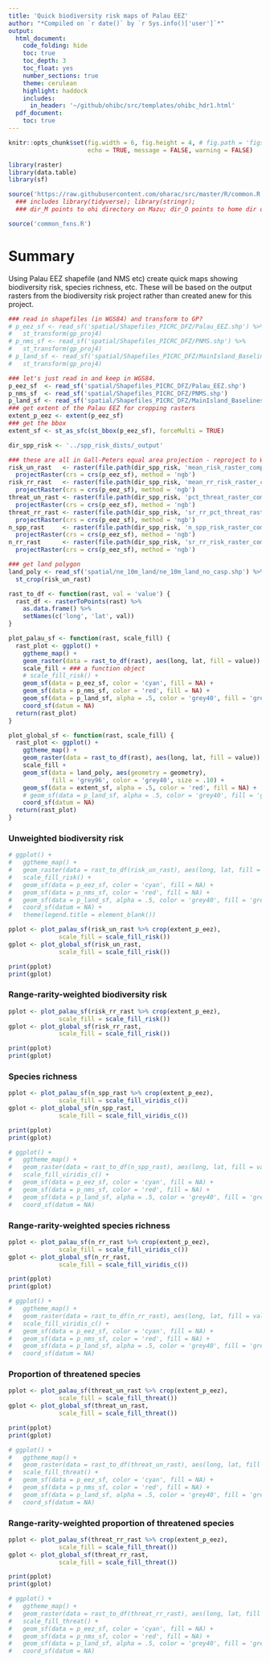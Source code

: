 ```yaml
---
title: 'Quick biodiversity risk maps of Palau EEZ'
author: "*Compiled on `r date()` by `r Sys.info()['user']`*"
output: 
  html_document:
    code_folding: hide
    toc: true
    toc_depth: 3
    toc_float: yes
    number_sections: true
    theme: cerulean
    highlight: haddock
    includes: 
      in_header: '~/github/ohibc/src/templates/ohibc_hdr1.html'
  pdf_document:
    toc: true
---
```


``` r

knitr::opts_chunk$set(fig.width = 6, fig.height = 4, # fig.path = 'figs/',
                      echo = TRUE, message = FALSE, warning = FALSE)

library(raster)
library(data.table)
library(sf)

source('https://raw.githubusercontent.com/oharac/src/master/R/common.R')
  ### includes library(tidyverse); library(stringr); 
  ### dir_M points to ohi directory on Mazu; dir_O points to home dir on Mazu

source('common_fxns.R')
```

# Summary

Using Palau EEZ shapefile (and NMS etc) create quick maps showing biodiversity risk, species richness, etc.  These will be based on the output rasters from the biodiversity risk project rather than created anew for this project.

```r
### read in shapefiles (in WGS84) and transform to GP?
# p_eez_sf <- read_sf('spatial/Shapefiles_PICRC_DFZ/Palau_EEZ.shp') %>%
#   st_transform(gp_proj4)
# p_nms_sf <- read_sf('spatial/Shapefiles_PICRC_DFZ/PNMS.shp') %>%
#   st_transform(gp_proj4)
# p_land_sf <- read_sf('spatial/Shapefiles_PICRC_DFZ/MainIsland_Baselines.shp') %>%
#   st_transform(gp_proj4)

### let's just read in and keep in WGS84.
p_eez_sf  <- read_sf('spatial/Shapefiles_PICRC_DFZ/Palau_EEZ.shp')
p_nms_sf  <- read_sf('spatial/Shapefiles_PICRC_DFZ/PNMS.shp')
p_land_sf <- read_sf('spatial/Shapefiles_PICRC_DFZ/MainIsland_Baselines.shp')
### get extent of the Palau EEZ for cropping rasters
extent_p_eez <- extent(p_eez_sf)
### get the bbox
extent_sf <- st_as_sfc(st_bbox(p_eez_sf), forceMulti = TRUE)
```

```r

dir_spp_risk <- '../spp_risk_dists/_output'

### these are all in Gall-Peters equal area projection - reproject to WGS84...
risk_un_rast   <- raster(file.path(dir_spp_risk, 'mean_risk_raster_comp.tif')) %>%
  projectRaster(crs = crs(p_eez_sf), method = 'ngb')
risk_rr_rast   <- raster(file.path(dir_spp_risk, 'mean_rr_risk_raster_comp.tif')) %>%
  projectRaster(crs = crs(p_eez_sf), method = 'ngb')
threat_un_rast <- raster(file.path(dir_spp_risk, 'pct_threat_raster_comp.tif')) %>%
  projectRaster(crs = crs(p_eez_sf), method = 'ngb')
threat_rr_rast <- raster(file.path(dir_spp_risk, 'sr_rr_pct_threat_raster_comp.tif')) %>%
  projectRaster(crs = crs(p_eez_sf), method = 'ngb')
n_spp_rast     <- raster(file.path(dir_spp_risk, 'n_spp_risk_raster_comp.tif')) %>%
  projectRaster(crs = crs(p_eez_sf), method = 'ngb')
n_rr_rast      <- raster(file.path(dir_spp_risk, 'sr_rr_risk_raster_comp.tif')) %>%
  projectRaster(crs = crs(p_eez_sf), method = 'ngb')

### get land polygon
land_poly <- read_sf('spatial/ne_10m_land/ne_10m_land_no_casp.shp') %>%
  st_crop(risk_un_rast)

```

```r
rast_to_df <- function(rast, val = 'value') {
  rast_df <- rasterToPoints(rast) %>%
    as.data.frame() %>%
    setNames(c('long', 'lat', val))
}

plot_palau_sf <- function(rast, scale_fill) {
  rast_plot <- ggplot() +
    ggtheme_map() +
    geom_raster(data = rast_to_df(rast), aes(long, lat, fill = value)) +
    scale_fill + ### a function object
    # scale_fill_risk() +
    geom_sf(data = p_eez_sf, color = 'cyan', fill = NA) +
    geom_sf(data = p_nms_sf, color = 'red', fill = NA) +
    geom_sf(data = p_land_sf, alpha = .5, color = 'grey40', fill = 'grey60') +
    coord_sf(datum = NA)
  return(rast_plot)
}

plot_global_sf <- function(rast, scale_fill) {
  rast_plot <- ggplot() +
    ggtheme_map() +
    geom_raster(data = rast_to_df(rast), aes(long, lat, fill = value)) +
    scale_fill +
    geom_sf(data = land_poly, aes(geometry = geometry), 
            fill = 'grey96', color = 'grey40', size = .10) +
    geom_sf(data = extent_sf, alpha = .5, color = 'red', fill = NA) +
    # geom_sf(data = p_land_sf, alpha = .5, color = 'grey40', fill = 'grey60') +
    coord_sf(datum = NA)
  return(rast_plot)
}


```

### Unweighted biodiversity risk

```r
# ggplot() +
#   ggtheme_map() +
#   geom_raster(data = rast_to_df(risk_un_rast), aes(long, lat, fill = value)) +
#   scale_fill_risk() +
#   geom_sf(data = p_eez_sf, color = 'cyan', fill = NA) +
#   geom_sf(data = p_nms_sf, color = 'red', fill = NA) +
#   geom_sf(data = p_land_sf, alpha = .5, color = 'grey40', fill = 'grey60') +
#   coord_sf(datum = NA) +
#   theme(legend.title = element_blank())

pplot <- plot_palau_sf(risk_un_rast %>% crop(extent_p_eez),
              scale_fill = scale_fill_risk())
gplot <- plot_global_sf(risk_un_rast,
              scale_fill = scale_fill_risk()) 

print(pplot)
print(gplot)
```

### Range-rarity-weighted biodiversity risk

```r
pplot <- plot_palau_sf(risk_rr_rast %>% crop(extent_p_eez),
              scale_fill = scale_fill_risk())
gplot <- plot_global_sf(risk_rr_rast,
              scale_fill = scale_fill_risk()) 

print(pplot)
print(gplot)

```

### Species richness

```r
pplot <- plot_palau_sf(n_spp_rast %>% crop(extent_p_eez),
              scale_fill = scale_fill_viridis_c())
gplot <- plot_global_sf(n_spp_rast,
              scale_fill = scale_fill_viridis_c()) 

print(pplot)
print(gplot)

# ggplot() +
#   ggtheme_map() +
#   geom_raster(data = rast_to_df(n_spp_rast), aes(long, lat, fill = value)) +
#   scale_fill_viridis_c() +
#   geom_sf(data = p_eez_sf, color = 'cyan', fill = NA) +
#   geom_sf(data = p_nms_sf, color = 'red', fill = NA) +
#   geom_sf(data = p_land_sf, alpha = .5, color = 'grey40', fill = 'grey60') +
#   coord_sf(datum = NA)
```

### Range-rarity-weighted species richness

```r
pplot <- plot_palau_sf(n_rr_rast %>% crop(extent_p_eez),
              scale_fill = scale_fill_viridis_c())
gplot <- plot_global_sf(n_rr_rast,
              scale_fill = scale_fill_viridis_c()) 

print(pplot)
print(gplot)

# ggplot() +
#   ggtheme_map() +
#   geom_raster(data = rast_to_df(n_rr_rast), aes(long, lat, fill = value)) +
#   scale_fill_viridis_c() +
#   geom_sf(data = p_eez_sf, color = 'cyan', fill = NA) +
#   geom_sf(data = p_nms_sf, color = 'red', fill = NA) +
#   geom_sf(data = p_land_sf, alpha = .5, color = 'grey40', fill = 'grey60') +
#   coord_sf(datum = NA)
```

### Proportion of threatened species

```r
pplot <- plot_palau_sf(threat_un_rast %>% crop(extent_p_eez),
              scale_fill = scale_fill_threat())
gplot <- plot_global_sf(threat_un_rast,
              scale_fill = scale_fill_threat()) 

print(pplot)
print(gplot)

# ggplot() +
#   ggtheme_map() +
#   geom_raster(data = rast_to_df(threat_un_rast), aes(long, lat, fill = value)) +
#   scale_fill_threat() +
#   geom_sf(data = p_eez_sf, color = 'cyan', fill = NA) +
#   geom_sf(data = p_nms_sf, color = 'red', fill = NA) +
#   geom_sf(data = p_land_sf, alpha = .5, color = 'grey40', fill = 'grey60') +
#   coord_sf(datum = NA)
```

### Range-rarity-weighted proportion of threatened species

```r
pplot <- plot_palau_sf(threat_rr_rast %>% crop(extent_p_eez),
              scale_fill = scale_fill_threat())
gplot <- plot_global_sf(threat_rr_rast,
              scale_fill = scale_fill_threat()) 

print(pplot)
print(gplot)

# ggplot() +
#   ggtheme_map() +
#   geom_raster(data = rast_to_df(threat_rr_rast), aes(long, lat, fill = value)) +
#   scale_fill_threat() +
#   geom_sf(data = p_eez_sf, color = 'cyan', fill = NA) +
#   geom_sf(data = p_nms_sf, color = 'red', fill = NA) +
#   geom_sf(data = p_land_sf, alpha = .5, color = 'grey40', fill = 'grey60') +
#   coord_sf(datum = NA)
```


